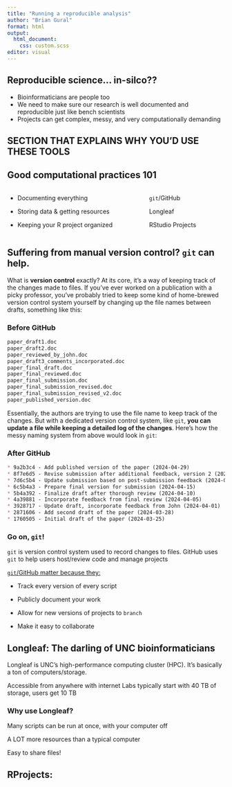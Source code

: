 ```yaml
---
title: "Running a reproducible analysis"
author: "Brian Gural"
format: html
output:
  html_document:
    css: custom.scss
editor: visual
---
```


## Reproducible science... in-silco??

-   Bioinformaticians are people too
-   We need to make sure our research is well documented and reproducible just like bench scientists
-   Projects can get complex, messy, and very computationally demanding

## SECTION THAT EXPLAINS WHY YOU'D USE THESE TOOLS

## Good computational practices 101

::: columns
::: {.column width="60%"}
-   Documenting everything

-   Storing data & getting resources

-   Keeping your R project organized
:::

::: {.column width="5%"}
<!-- empty column to create gap -->
:::

::: {.column width="30%"}
`git`/GitHub

Longleaf

RStudio Projects
:::

::: {.column width="5%"}
<!-- empty column to create gap -->
:::
:::

## Suffering from manual version control? `git` can help.

What is **version control** exactly? At its core, it's a way of keeping track of the changes made to files. If you've ever worked on a publication with a picky professor, you've probably tried to keep some kind of home-brewed version control system yourself by changing up the file names between drafts, something like this:

### Before [GitHub]{.blue}

``` markdown
paper_draft1.doc
paper_draft2.doc
paper_reviewed_by_john.doc
paper_draft3_comments_incorporated.doc
paper_final_draft.doc
paper_final_reviewed.doc
paper_final_submission.doc
paper_final_submission_revised.doc
paper_final_submission_revised_v2.doc
paper_published_version.doc
```

Essentially, the authors are trying to use the file name to keep track of the changes. But with a dedicated version control system, like `git`, **you can update a file while keeping a detailed log of the changes**. Here's how the messy naming system from above would look in `git`:

### After [GitHub]{.blue}

``` markdown
* 9a2b3c4 - Add published version of the paper (2024-04-29)
* 8f7e6d5 - Revise submission after additional feedback, version 2 (2024-04-25)
* 7d6c5b4 - Update submission based on post-submission feedback (2024-04-20)
* 6c5b4a3 - Prepare final version for submission (2024-04-15)
* 5b4a392 - Finalize draft after thorough review (2024-04-10)
* 4a39881 - Incorporate feedback from final review (2024-04-05)
* 3928717 - Update draft, incorporate feedback from John (2024-04-01)
* 2871606 - Add second draft of the paper (2024-03-28)
* 1760505 - Initial draft of the paper (2024-03-25)
```

### Go on, `git`!

`git` is version control system used to record changes to files. [GitHub]{.blue} uses `git` to help users host/review code and manage projects

[`git`/[GitHub]{.blue} matter because they:]{.underline}

-   Track every version of every script

-   Publicly document your work

-   Allow for new versions of projects to `branch`

-   Make it easy to collaborate

## [Longleaf]{.blue}: The darling of UNC bioinformaticians

[Longleaf]{.blue} is UNC's high-performance computing cluster (HPC). It's basically a ton of computers/storage.

Accessible from anywhere with internet Labs typically start with 40 TB of storage, users get 10 TB

### Why use [Longleaf]{.blue}?

Many scripts can be run at once, with your computer off

A LOT more resources than a typical computer

Easy to share files!

## RProjects:
